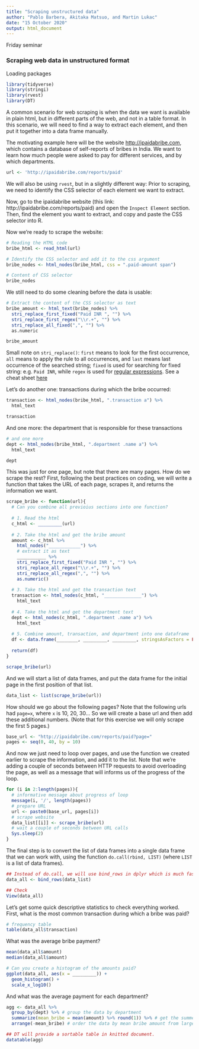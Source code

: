 ```yaml
---
title: "Scraping unstructured data"
author: "Pablo Barbera, Akitaka Matsuo, and Martin Lukac"
date: "15 October 2020"
output: html_document
---
```


Friday seminar

### Scraping web data in unstructured format

Loading packages

```r
library(tidyverse)
library(stringi)
library(rvest)
library(DT)
```

A common scenario for web scraping is when the data we want is available in plain html, but in different parts of the web, and not in a table format. In this scenario, we will need to find a way to extract each element, and then put it together into a data frame manually.

The motivating example here will be the website [http://ipaidabribe.com](http://ipaidabribe.com), which contains a database of self-reports of bribes in India. We want to learn how much people were asked to pay for different services, and by which departments.

```r
url <- 'http://ipaidabribe.com/reports/paid'
```

We will also be using `rvest`, but in a slightly different way: Prior to scraping, we need to identify the CSS selector of each element we want to extract. 

Now, go to the ipaidabribe website (this link: http://ipaidabribe.com/reports/paid) and open the `Inspect Element` section. Then, find the element you want to extract, and copy and paste the CSS selector into R.

Now we're ready to scrape the website:

```r
# Reading the HTML code
bribe_html <- read_html(url)

# Identify the CSS selector and add it to the css argument
bribe_nodes <- html_nodes(bribe_html, css = ".paid-amount span")

# Content of CSS selector
bribe_nodes
```

We still need to do some cleaning before the data is usable:

```r
# Extract the content of the CSS selector as text
bribe_amount <- html_text(bribe_nodes) %>%
  stri_replace_first_fixed("Paid INR ", "") %>%
  stri_replace_first_regex("\\r.+", "") %>%
  stri_replace_all_fixed(",", "") %>%
  as.numeric

bribe_amount
```

Small note on `stri_replace()`: `first` means to look for the first occurrence, `all` means to apply the rule to all occurrences, and `last` means last occurrence of the searched string; `fixed` is used for searching for fixed string: e.g. `Paid INR`, while `regex` is used for [regular expressions](https://en.wikipedia.org/wiki/Regular_expression). See a cheat sheet [here](https://www.rexegg.com/regex-quickstart.html)

Let's do another one: transactions during which the bribe occurred:

```r
transaction <- html_nodes(bribe_html, ".transaction a") %>% 
  html_text

transaction
```

And one more: the department that is responsible for these transactions

```r
# and one more
dept <- html_nodes(bribe_html, ".department .name a") %>% 
  html_text

dept
```

This was just for one page, but note that there are many pages. How do we scrape the rest? First, following the best practices on coding, we will write a function that takes the URL of each page, scrapes it, and returns the information we want.

```r
scrape_bribe <- function(url){
  # Can you combine all previoius sections into one function?
  
  # 1. Read the html
  c_html <- _________(url)
  
  # 2. Take the html and get the bribe amount
  amount <- c_html %>% 
    html_nodes("____________") %>%
    # extract it as text
    ___________ %>% 
    stri_replace_first_fixed("Paid INR ", "") %>%
    stri_replace_all_regex("\\r.+", "") %>%
    stri_replace_all_regex(",", "") %>%
    as.numeric()
  
  # 3. Take the html and get the transaction text
  transaction <- html_nodes(c_html, "______________") %>% 
    html_text
  
  # 4. Take the html and get the department text
  dept <- html_nodes(c_html, ".department .name a") %>% 
    html_text
  
  # 5. Combine amount, transaction, and department into one dataframe
  df <- data.frame(________, _________, _________, stringsAsFactors = FALSE)
  
  return(df)
}

scrape_bribe(url)
```

And we will start a list of data frames, and put the data frame for the initial page in the first position of that list.

```r
data_list <- list(scrape_bribe(url))
```

How should we go about the following pages? Note that the following urls had `page=x`, where `x` is 10, 20, 30... So we will create a base url and then add these additional numbers. (Note that for this exercise we will only scrape the first 5 pages.)

```r
base_url <- "http://ipaidabribe.com/reports/paid?page="
pages <- seq(0, 40, by = 10)
```

And now we just need to loop over pages, and use the function we created earlier to scrape the information, and add it to the list. Note that we're adding a couple of seconds between HTTP requests to avoid overloading the page, as well as a message that will informs us of the progress of the loop.

```r
for (i in 2:length(pages)){
  # informative message about progress of loop
  message(i, '/', length(pages))
  # prepare URL
  url <- paste0(base_url, pages[i])
  # scrape website
  data_list[[i]] <- scrape_bribe(url)
  # wait a couple of seconds between URL calls
  Sys.sleep(2)
}
```

The final step is to convert the list of data frames into a single data frame that we can work with, using the function `do.call(rbind, LIST)` (where `LIST` is a list of data frames).

```r
## Instead of do.call, we will use bind_rows in dplyr which is much faster 
data_all <- bind_rows(data_list)

## Check
View(data_all)
```

Let's get some quick descriptive statistics to check everything worked. First, what is the most common transaction during which a bribe was paid?

```r
# frequency table
table(data_all$transaction)

```

What was the average bribe payment?

```r
mean(data_all$amount)
median(data_all$amount)

# Can you create a histogram of the amounts paid?
ggplot(data_all, aes(x = _________)) + 
  geom_histogram() + 
  scale_x_log10()

```

And what was the average payment for each department? 

```r
agg <- data_all %>%
  group_by(dept) %>% # group the data by department
  summarize(mean_bribe = mean(amount) %>% round(1)) %>% # get the summery statistics
  arrange(-mean_bribe) # order the data by mean bribe amount from largest to smallest

## DT will provide a sortable table in knitted document.
datatable(agg)
```
